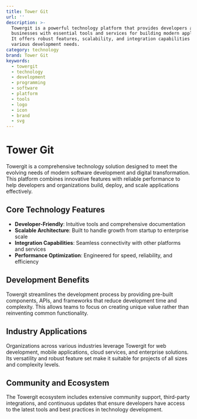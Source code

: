 ```yaml
---
title: Tower Git
url: ''
description: >-
  Towergit is a powerful technology platform that provides developers and
  businesses with essential tools and services for building modern applications.
  It offers robust features, scalability, and integration capabilities for
  various development needs.
category: technology
brand: Tower Git
keywords:
  - towergit
  - technology
  - development
  - programming
  - software
  - platform
  - tools
  - logo
  - icon
  - brand
  - svg
---
```


# Tower Git

Towergit is a comprehensive technology solution designed to meet the evolving needs of modern software development and digital transformation. This platform combines innovative features with reliable performance to help developers and organizations build, deploy, and scale applications effectively.

## Core Technology Features

- **Developer-Friendly**: Intuitive tools and comprehensive documentation
- **Scalable Architecture**: Built to handle growth from startup to enterprise scale
- **Integration Capabilities**: Seamless connectivity with other platforms and services
- **Performance Optimization**: Engineered for speed, reliability, and efficiency

## Development Benefits

Towergit streamlines the development process by providing pre-built components, APIs, and frameworks that reduce development time and complexity. This allows teams to focus on creating unique value rather than reinventing common functionality.

## Industry Applications

Organizations across various industries leverage Towergit for web development, mobile applications, cloud services, and enterprise solutions. Its versatility and robust feature set make it suitable for projects of all sizes and complexity levels.

## Community and Ecosystem

The Towergit ecosystem includes extensive community support, third-party integrations, and continuous updates that ensure developers have access to the latest tools and best practices in technology development.
